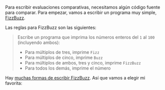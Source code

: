 Para escribir evaluaciones comparativas, necesitamos algún código fuente para comparar.
Para empezar, vamos a escribir un programa muy simple,
[FizzBuzz](https://en.wikipedia.org/wiki/Fizz_buzz#Programming).

Las reglas para FizzBuzz son las siguientes:

> Escribe un programa que imprima los números enteros del `1` al `100` (incluyendo ambos):
> - Para múltiplos de tres, imprime `Fizz`
> - Para múltiplos de cinco, imprime `Buzz`
> - Para múltiplos de ambos, tres y cinco, imprime `FizzBuzz`
> - Para todos los demás, imprime el número

Hay [muchas formas de escribir FizzBuzz](https://rosettacode.org/wiki/FizzBuzz).
Así que vamos a elegir mi favorita: